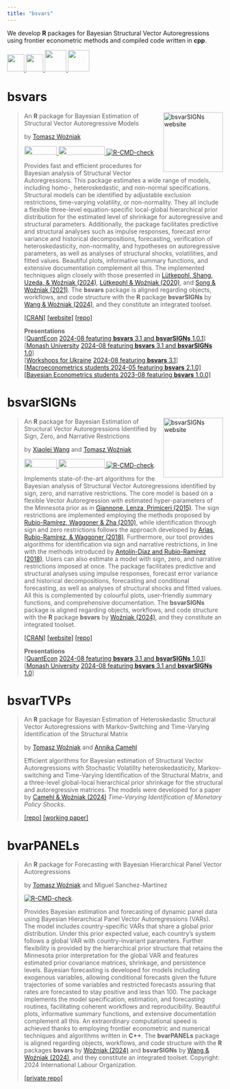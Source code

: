 ```yaml
---
title: "bsvars"
---
```


We develop **R** packages for Bayesian Structural Vector Autoregressions using frontier econometric methods and compiled code written in **cpp**.

<a href="mailto:bsvars@pm.me"> <img src="https://raw.githubusercontent.com/FortAwesome/Font-Awesome/6.x/svgs/solid/envelope.svg" width="40" height="40"/> </a> 
<a href="https://github.com/bsvars/bsvars"> <img src="https://raw.githubusercontent.com/FortAwesome/Font-Awesome/6.x/svgs/brands/github.svg" width="40" height="40"/> </a> 
<a href="https://fosstodon.org/@bsvars"> <img src="https://raw.githubusercontent.com/FortAwesome/Font-Awesome/6.x/svgs/brands/mastodon.svg" width="50" height="50"/> </a>
<a href="https://bsky.app/profile/bsvars.bsky.social"> <img src="https://raw.githubusercontent.com/FortAwesome/Font-Awesome/6.x/svgs/solid/cloud.svg" width="50" height="50"/> </a>

# bsvars 

<a href="https://bsvars.github.io/bsvars/"><img src="bsvars.png" align="right" height="139" alt="bsvarSIGNs website" /></a>

> An **R** package for Bayesian Estimation of Structural Vector Autoregressive Models
>
> by [Tomasz Woźniak](https://github.com/donotdespair)
>
> <a href="https://cran.r-project.org/package=bsvars"> <img src="https://www.r-pkg.org/badges/version/bsvars" width="76" height="20"/> </a> 
<a href="https://cran.r-project.org/package=bsvars"> <img src="http://cranlogs.r-pkg.org/badges/grand-total/bsvars" width="108" height="20"/> </a>  [![R-CMD-check](https://github.com/bsvars/bsvars/actions/workflows/R-CMD-check.yaml/badge.svg)](https://github.com/bsvars/bsvars/actions/workflows/R-CMD-check.yaml)
>
> Provides fast and efficient procedures for Bayesian analysis of Structural Vector Autoregressions. This package estimates a wide range of models, including homo-, heteroskedastic, and non-normal specifications. Structural models can be identified by adjustable exclusion restrictions, time-varying volatility, or non-normality. They all include a flexible three-level equation-specific local-global hierarchical prior distribution for the estimated level of shrinkage for autoregressive and structural parameters. Additionally, the package facilitates predictive and structural analyses such as impulse responses, forecast error variance and historical decompositions, forecasting, verification of heteroskedasticity, non-normality, and hypotheses on autoregressive parameters, as well as analyses of structural shocks, volatilities, and fitted values. Beautiful plots, informative summary functions, and extensive documentation complement all this. The implemented techniques align closely with those presented in [Lütkepohl, Shang, Uzeda, & Woźniak (2024)](http://doi.org/10.48550/arXiv.2404.11057), [Lütkepohl & Woźniak (2020)](http://doi.org/10.1016/j.jedc.2020.103862), and [Song & Woźniak (2021)](http://doi.org/10.1093/acrefore/9780190625979.013.174). The **bsvars** package is aligned regarding objects, workflows, and code structure with the **R** package **bsvarSIGNs** by [Wang & Woźniak (2024)](http://doi.org/10.32614/CRAN.package.bsvarSIGNs), and they constitute an integrated toolset.
>
> [[CRAN]](https://cran.r-project.org/package=bsvars) [[website]](https://bsvars.github.io/bsvars/) [[repo]](https://github.com/bsvars/bsvars)\
>
> **Presentations**\
> [[QuantEcon](https://quantecon.org/) [2024-08 featuring **bsvars** 3.1 and **bsvarSIGNs** 1.0.1](https://bsvars.github.io/2024-08-bsvars-QuantEcon/)]\
> [[Monash University](https://www.monash.edu/business/ebs) [2024-08 featuring **bsvars** 3.1 and **bsvarSIGNs** 1.0](https://bsvars.github.io/2024-08-bsvars-monash/)]\
> [[Workshops for Ukraine](https://sites.google.com/view/dariia-mykhailyshyna/main/r-workshops-for-ukraine) [2024-08 featuring **bsvars** 3.1](https://bsvars.github.io/2024-08-bsvars-w4UKR/)]\
> [[Macroeconometrics students 2024-05 featuring **bsvars** 2.1.0]](https://bsvars.github.io/2024-05-bsvars-mcxs/)\
> [[Bayesian Econometrics students 2023-08 featuring **bsvars** 1.0.0]](https://tw-presents.github.io/be23-lecture8/)


# bsvarSIGNs 

<a href="https://bsvars.github.io/bsvarSIGNs/"><img src="bsvarSIGNs.png" align="right" height="139" alt="bsvarSIGNs website" /></a>

> An **R** package for Bayesian Estimation of Structural Vector Autoregressions Identified by Sign, Zero, and Narrative Restrictions
>
> by [Xiaolei Wang](https://github.com/adamwang15) and [Tomasz Woźniak](https://github.com/donotdespair)
>
> <a href="https://cran.r-project.org/package=bsvarSIGNs"> <img src="https://www.r-pkg.org/badges/version/bsvarSIGNs" width="76" height="20"/> </a> 
<a href="https://cran.r-project.org/package=bsvarSIGNs"> <img src="http://cranlogs.r-pkg.org/badges/grand-total/bsvarSIGNs" width="108" height="20"/> </a>
[![R-CMD-check](https://github.com/bsvars/bsvarSIGNs/actions/workflows/R-CMD-check.yaml/badge.svg)](https://github.com/bsvars/bsvarSIGNs/actions/workflows/R-CMD-check.yaml).
>
> Implements state-of-the-art algorithms for the Bayesian analysis of Structural Vector Autoregressions identified by sign, zero, and narrative restrictions. The core model is based on a flexible Vector Autoregression with estimated hyper-parameters of the Minnesota prior as in  [Giannone, Lenza, Primiceri (2015)](http://doi.org/10.1162/REST_a_00483). The sign restrictions are implemented employing the methods proposed by [Rubio-Ramírez, Waggoner & Zha (2010)](http://doi.org/10.1111/j.1467-937X.2009.00578.x), while identification through sign and zero restrictions follows the approach developed by [Arias, Rubio-Ramírez, & Waggoner (2018)](http://doi.org/10.3982/ECTA14468). Furthermore, our tool provides algorithms for identification via sign and narrative restrictions, in line with the methods introduced by [Antolín-Díaz and Rubio-Ramírez (2018)](http://doi.org/10.1257/aer.20161852). Users can also estimate a model with sign, zero, and narrative restrictions imposed at once. The package facilitates predictive and structural analyses using impulse responses, forecast error variance and historical decompositions, forecasting and conditional forecasting, as well as analyses of structural shocks and fitted values. All this is complemented by colourful plots, user-friendly summary functions, and comprehensive documentation. The **bsvarSIGNs** package is aligned regarding objects, workflows, and code structure with the **R** package **bsvars** by [Woźniak (2024)](http://doi.org/10.32614/CRAN.package.bsvars), and they constitute an integrated toolset.
>
> [[CRAN]](https://cran.r-project.org/package=bsvarSIGNs) [[website]](https://bsvars.github.io/bsvarSIGNs/) [[repo]](https://github.com/bsvars/bsvarSIGNs)
>
> **Presentations**\
> [[QuantEcon](https://quantecon.org/) [2024-08 featuring **bsvars** 3.1 and **bsvarSIGNs** 1.0.1](https://bsvars.github.io/2024-08-bsvars-QuantEcon/)]\
> [[Monash University](https://www.monash.edu/business/ebs) [2024-08 featuring **bsvars** 3.1 and **bsvarSIGNs** 1.0](https://bsvars.github.io/2024-08-bsvars-monash/)]\



# bsvarTVPs

> An **R** package for Bayesian Estimation of Heteroskedastic Structural Vector Autoregressions with Markov-Switching and Time-Varying Identification of the Structural Matrix
>
> by [Tomasz Woźniak](https://github.com/donotdespair) and [Annika Camehl](https://github.com/aschnuecker)
>
> Efficient algorithms for Bayesian estimation of Structural Vector Autoregressions with Stochastic Volatility heteroskedasticity, Markov-switching and Time-Varying Identification of the Structural Matrix, and a three-level global-local hierarchical prior shrinkage for the structural and autoregressive matrices. The models were developed for a paper by [Camehl & Woźniak (2024)](https://arxiv.org/abs/2311.05883) *Time-Varying Identification of Monetary Policy Shocks*.
> 
> [[repo]](https://github.com/bsvars/bsvarTVPs) [[working paper]](https://arxiv.org/abs/2311.05883)


# bvarPANELs

> An **R** package for Forecasting with Bayesian Hierarchical Panel Vector Autoregressions
>
> by [Tomasz Woźniak](https://github.com/donotdespair) and Miguel Sanchez-Martinez
> 
> [![R-CMD-check](https://github.com/bsvars/bvarPANELs/actions/workflows/R-CMD-check.yaml/badge.svg)](https://github.com/bsvars/bvarPANELs/actions/workflows/R-CMD-check.yaml).
>
> Provides Bayesian estimation and forecasting of dynamic panel data using Bayesian Hierarchical Panel Vector Autoregressions (VARs). The model includes country-specific VARs that share a global prior distribution. Under this prior expected value, each country's system follows a global VAR with country-invariant parameters. Further flexibility is provided by the hierarchical prior structure that retains the Minnesota prior interpretation for the global VAR and features estimated prior covariance matrices, shrinkage, and persistence levels. Bayesian forecasting is developed for models including exogenous variables, allowing conditional forecasts given the future trajectories of some variables and restricted forecasts assuring that rates are forecasted to stay positive and less than 100. The package implements the model specification, estimation, and forecasting routines, facilitating coherent workflows and reproducibility. Beautiful plots, informative summary functions, and extensive documentation complement all this. An extraordinary computational speed is achieved thanks to employing frontier econometric and numerical techniques and algorithms written in **C++**. The **bvarPANELs** package is aligned regarding objects, workflows, and code structure with the **R** packages **bsvars** by [Woźniak (2024)](http://doi.org/10.32614/CRAN.package.bsvars) and **bsvarSIGNs** by [Wang & Woźniak (2024)](http://doi.org/10.32614/CRAN.package.bsvarSIGNs), and they constitute an integrated toolset. Copyright: 2024 International Labour Organization.
>
> [[private repo]](https://github.com/bsvars/bvarPANELs)
